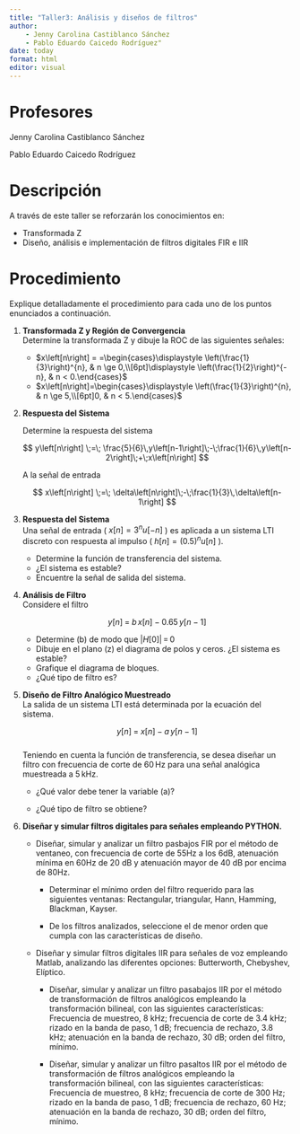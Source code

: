 ```yaml
---
title: "Taller3: Análisis y diseños de filtros"
author: 
    - Jenny Carolina Castiblanco Sánchez
    - Pablo Eduardo Caicedo Rodríguez"
date: today
format: html
editor: visual
---
```


# Profesores

Jenny Carolina Castiblanco Sánchez

Pablo Eduardo Caicedo Rodríguez

# Descripción

A través de este taller se reforzarán los conocimientos en:

-   Transformada Z
-   Diseño, análisis e implementación de filtros digitales FIR e IIR

# Procedimiento

Explique detalladamente el procedimiento para cada uno de los puntos enunciados a continuación.

1.  **Transformada Z y Región de Convergencia**\
    Determine la transformada Z y dibuje la ROC de las siguientes señales:

    -   $x\left[n\right] = =\begin{cases}\displaystyle \left(\frac{1}{3}\right)^{n}, & n \ge 0,\\[6pt]\displaystyle \left(\frac{1}{2}\right)^{-n}, & n < 0.\end{cases}$
    -   $x\left[n\right]=\begin{cases}\displaystyle \left(\frac{1}{3}\right)^{n}, & n \ge 5,\\[6pt]0, & n < 5.\end{cases}$

2.  **Respuesta del Sistema**

    Determine la respuesta del sistema

    $$
    y\left[n\right] \;=\; \frac{5}{6}\,y\left[n-1\right]\;-\;\frac{1}{6}\,y\left[n-2\right]\;+\;x\left[n\right]
    $$

    A la señal de entrada

    $$
    x\left[n\right] \;=\; \delta\left[n\right]\;-\;\frac{1}{3}\,\delta\left[n-1\right]
    $$

3.  **Respuesta del Sistema**\
    Una señal de entrada ( $x[n] = 3^{n}u[-n]$ ) es aplicada a un sistema LTI discreto con respuesta al impulso ( $h[n] = \left(0.5\right)^{n}u[n]$ ).

    -   Determine la función de transferencia del sistema.
    -   ¿El sistema es estable?
    -   Encuentre la señal de salida del sistema.

4.  **Análisis de Filtro**\
    Considere el filtro

    $$y\left[n\right] \;=\; b\,x\left[n\right]\;-\;0.65\,y\left[n-1\right]$$

    -   Determine (b) de modo que $\lvert H\left[0\right] \lvert \, = \, 0$\
    -   Dibuje en el plano (z) el diagrama de polos y ceros. ¿El sistema es estable?\
    -   Grafique el diagrama de bloques.\
    -   ¿Qué tipo de filtro es?

5.  **Diseño de Filtro Analógico Muestreado**\
    La salida de un sistema LTI está determinada por la ecuación del sistema.

    $$
    y\left[n\right] \;=\; x\left[n\right]\;-\;a\,y\left[n-1\right]
    $$\
    Teniendo en cuenta la función de transferencia, se desea diseñar un filtro con frecuencia de corte de 60 Hz para una señal analógica muestreada a 5 kHz.

    -   ¿Qué valor debe tener la variable (a)?\

    -   ¿Qué tipo de filtro se obtiene?

<!-- -->

6.  **Diseñar y simular filtros digitales para señales empleando PYTHON.**
    -   Diseñar, simular y analizar un filtro pasbajos FIR por el método de ventaneo, con frecuencia de corte de 55Hz a los 6dB, atenuación mínima en 60Hz de 20 dB y atenuación mayor de 40 dB por encima de 80Hz.

        -   Determinar el mínimo orden del filtro requerido para las siguientes ventanas: Rectangular, triangular, Hann, Hamming, Blackman, Kayser.

        -   De los filtros analizados, seleccione el de menor orden que cumpla con las características de diseño.

    -   Diseñar y simular filtros digitales IIR para señales de voz empleando Matlab, analizando las diferentes opciones: Butterworth, Chebyshev, Elíptico.

        -   Diseñar, simular y analizar un filtro pasabajos IIR por el método de transformación de filtros analógicos empleando la transformación bilineal, con las siguientes características: Frecuencia de muestreo, 8 kHz; frecuencia de corte de 3.4 kHz; rizado en la banda de paso, 1 dB; frecuencia de rechazo, 3.8 kHz; atenuación en la banda de rechazo, 30 dB; orden del filtro, mínimo.

        -   Diseñar, simular y analizar un filtro pasaltos IIR por el método de transformación de filtros analógicos empleando la transformación bilineal, con las siguientes características: Frecuencia de muestreo, 8 kHz; frecuencia de corte de 300 Hz; rizado en la banda de paso, 1 dB; frecuencia de rechazo, 60 Hz; atenuación en la banda de rechazo, 30 dB; orden del filtro, mínimo.